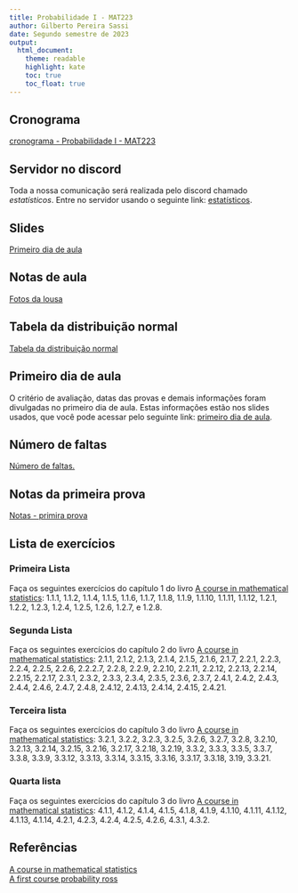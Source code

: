 ```yaml
---
title: Probabilidade I - MAT223
author: Gilberto Pereira Sassi
date: Segundo semestre de 2023
output:
  html_document:
    theme: readable
    highlight: kate
    toc: true
    toc_float: true
---
```


## Cronograma

[cronograma - Probabilidade I - MAT223](cronograma-mat223.xlsx)

## Servidor no discord

Toda a nossa comunicação será realizada pelo discord chamado _estatísticos_. Entre no servidor usando o seguinte link: [estatísticos](https://discord.gg/48u3s5JcrA).

## Slides

[Primeiro dia de aula](primeiro-dia-mat223.pdf){target="_blank"}

## Notas de aula

[Fotos da lousa](https://docs.google.com/spreadsheets/d/146dsZ61IvzoK0DA49oCjxaLJdk_LYLEH1qNrrBOo_-w/edit?usp=sharing){target="_blank"}

## Tabela da distribuição normal

[Tabela da distribuição normal](tabela-z.pdf)

## Primeiro dia de aula

O critério de avaliação, datas das provas e demais informações foram divulgadas no primeiro dia de aula. Estas informações estão nos slides usados, que você pode acessar pelo seguinte link: [primeiro dia de aula](primeiro-dia-mat223.pdf){target="_blank"}.

## Número de faltas

[Número de faltas.](https://docs.google.com/spreadsheets/d/1saiAAt05lS10IeY7qZJYfdIF5kEf07H7R3PSySOQmgA/edit?usp=sharing){target="_blank"}

## Notas da primeira prova

[Notas - primira prova](https://docs.google.com/spreadsheets/d/1Si1k_8on4CGPC0IVgo6F-v5LtnX7Li8i374uyxeF7zU/edit?usp=sharing){target="_blank"}

## Lista de exercícios

### Primeira Lista

Faça os seguintes exercícios do capítulo 1 do livro [A course in mathematical statistics](a-course-in-mathematical-statistics.pdf){target="_blank"}: 1.1.1, 1.1.2, 1.1.4, 1.1.5, 1.1.6, 1.1.7, 1.1.8, 1.1.9, 1.1.10, 1.1.11, 1.1.12, 1.2.1, 1.2.2, 1.2.3, 1.2.4, 1.2.5, 1.2.6, 1.2.7, e 1.2.8.

### Segunda Lista

Faça os seguintes exercícios do capítulo 2 do livro [A course in mathematical statistics](a-course-in-mathematical-statistics.pdf){target="_blank"}: 2.1.1, 2.1.2, 2.1.3, 2.1.4, 2.1.5, 2.1.6, 2.1.7, 2.2.1, 2.2.3, 2.2.4, 2.2.5, 2.2.6, 2.2.2.7, 2.2.8, 2.2.9, 2.2.10, 2.2.11, 2.2.12, 2.2.13, 2.2.14, 2.2.15, 2.2.17, 2.3.1, 2.3.2, 2.3.3, 2.3.4, 2.3.5, 2.3.6, 2.3.7, 2.4.1, 2.4.2, 2.4.3, 2.4.4, 2.4.6, 2.4.7, 2.4.8, 2.4.12, 2.4.13, 2.4.14, 2.4.15, 2.4.21.  

### Terceira lista

Faça os seguintes exercícios do capítulo 3 do livro [A course in mathematical statistics](a-course-in-mathematical-statistics.pdf){target="_blank"}: 3.2.1, 3.2.2, 3.2.3, 3.2.5, 3.2.6, 3.2.7, 3.2.8, 3.2.10, 3.2.13, 3.2.14, 3.2.15, 3.2.16, 3.2.17, 3.2.18, 3.2.19, 3.3.2, 3.3.3, 3.3.5, 3.3.7, 3.3.8, 3.3.9, 3.3.12, 3.3.13, 3.3.14, 3.3.15, 3.3.16, 3.3.17, 3.3.18, 3.19, 3.3.21.  

### Quarta lista

Faça os seguintes exercícios do capítulo 3 do livro [A course in mathematical statistics](a-course-in-mathematical-statistics.pdf){target="_blank"}: 4.1.1, 4.1.2, 4.1.4, 4.1.5, 4.1.8, 4.1.9, 4.1.10, 4.1.11, 4.1.12, 4.1.13, 4.1.14, 4.2.1, 4.2.3, 4.2.4, 4.2.5, 4.2.6, 4.3.1, 4.3.2.


## Referências

[A course in mathematical statistics](a-course-in-mathematical-statistics.pdf){target="_blank"}<br>
[A first course probability ross](a-first-course-probability-ross.pdf){target="_blank"}